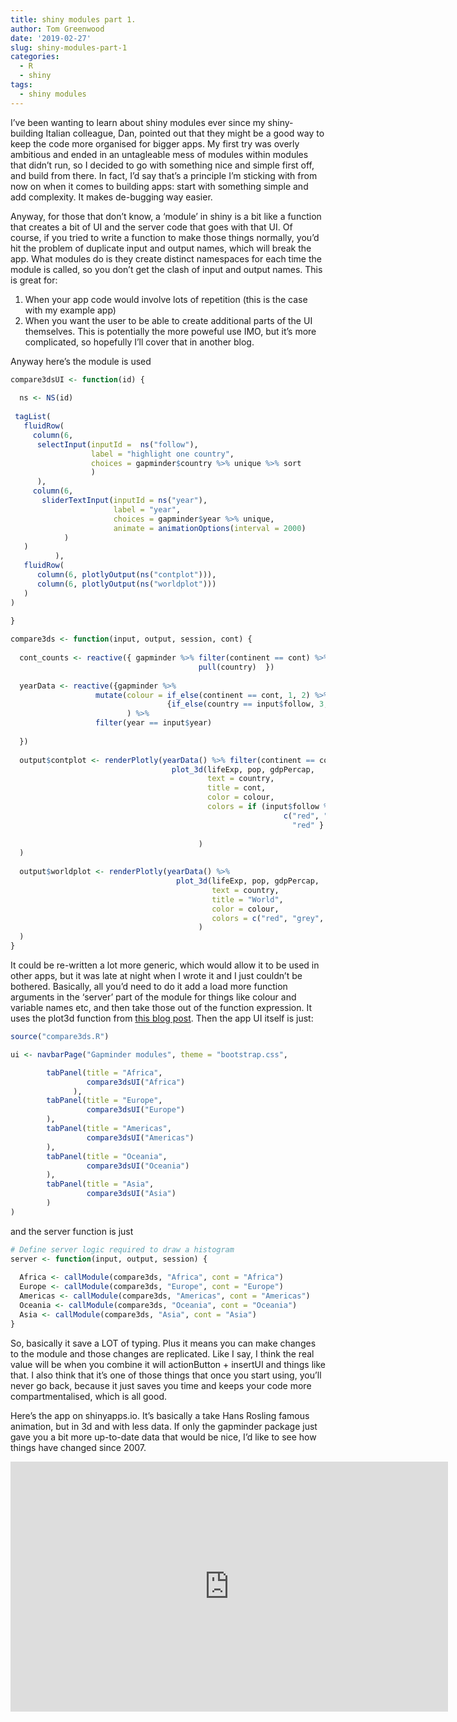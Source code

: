 ```yaml
---
title: shiny modules part 1.
author: Tom Greenwood
date: '2019-02-27'
slug: shiny-modules-part-1
categories:
  - R
  - shiny
tags:
  - shiny modules
---
```


I've been wanting to learn about shiny modules ever since my shiny-building Italian colleague, Dan, pointed out that they might be a good way to keep the code more organised for bigger apps. My first try was overly ambitious and ended in an untagleable mess of modules within modules that didn't run, so I decided to go with something nice and simple first off, and build from there. In fact, I'd say that's a principle I'm sticking with from now on when it comes to building apps: start with something simple and add complexity. It makes de-bugging way easier. 

Anyway, for those that don't know, a 'module' in shiny is a bit like a function that creates a bit of UI and the server code that goes with that UI. Of course, if you tried to write a function to make those things normally, you'd hit the problem of duplicate input and output names, which will break the app. What modules do is they create distinct namespaces for each time the module is called, so you don't get the clash of input and output names. This is great for:

1. When your app code would involve lots of repetition (this is the case with my example app)
2. When you want the user to be able to create additional parts of the UI themselves. This is potentially the more poweful use IMO, but it's more complicated, so hopefully I'll cover that in another blog. 

Anyway here's the module is used
```r

compare3dsUI <- function(id) {
  
  ns <- NS(id)
  
 tagList(
   fluidRow(
     column(6, 
      selectInput(inputId =  ns("follow"), 
                  label = "highlight one country",
                  choices = gapminder$country %>% unique %>% sort 
                  )
      ),
     column(6,
       sliderTextInput(inputId = ns("year"),
                       label = "year", 
                       choices = gapminder$year %>% unique,
                       animate = animationOptions(interval = 2000)
            )
   )
          ), 
   fluidRow(
      column(6, plotlyOutput(ns("contplot"))),
      column(6, plotlyOutput(ns("worldplot")))
   )
)
  
}

compare3ds <- function(input, output, session, cont) {
  
  cont_counts <- reactive({ gapminder %>% filter(continent == cont) %>% 
                                          pull(country)  })
  
  yearData <- reactive({gapminder %>%
                   mutate(colour = if_else(continent == cont, 1, 2) %>%
                                   {if_else(country == input$follow, 3, .)}
                          ) %>%
                   filter(year == input$year)
                   
  })
  
  output$contplot <- renderPlotly(yearData() %>% filter(continent == cont) %>% 
                                    plot_3d(lifeExp, pop, gdpPercap, 
                                            text = country,
                                            title = cont,
                                            color = colour,
                                            colors = if (input$follow %in% cont_counts()) {
                                                             c("red", "blue") } else {
                                                               "red" } 
                                            
                                          )
  )
  
  output$worldplot <- renderPlotly(yearData() %>% 
                                     plot_3d(lifeExp, pop, gdpPercap, 
                                             text = country,
                                             title = "World",
                                             color = colour,
                                             colors = c("red", "grey", "blue")
                                          )
  )
}

```
 
It could be re-written a lot more generic, which would allow it to be used in other apps, but it was late at night when I wrote it and I just couldn't be bothered. Basically, all you'd need to do it add a load more function arguments in the 'server' part of the module for things like colour and variable names etc, and then take those out of the function expression. It uses the plot3d function from [this blog post](http://greenwood.rocks/2019/02/09/visualising-models-in-3d-with-plotly-and-nse-functions/). Then the app UI itself is just:
```r

source("compare3ds.R")

ui <- navbarPage("Gapminder modules", theme = "bootstrap.css",

        tabPanel(title = "Africa", 
                 compare3dsUI("Africa")
              ),
        tabPanel(title = "Europe", 
                 compare3dsUI("Europe")
        ),
        tabPanel(title = "Americas", 
                 compare3dsUI("Americas")
        ),
        tabPanel(title = "Oceania", 
                 compare3dsUI("Oceania")
        ),
        tabPanel(title = "Asia", 
                 compare3dsUI("Asia")
        )
)
```
and the server function is just
```r

# Define server logic required to draw a histogram
server <- function(input, output, session) {
  
  Africa <- callModule(compare3ds, "Africa", cont = "Africa")
  Europe <- callModule(compare3ds, "Europe", cont = "Europe")
  Americas <- callModule(compare3ds, "Americas", cont = "Americas")
  Oceania <- callModule(compare3ds, "Oceania", cont = "Oceania")
  Asia <- callModule(compare3ds, "Asia", cont = "Asia")
}
```
So, basically it save a LOT of typing. Plus it means you can make changes to the module and those changes are replicated. Like I say, I think the real value will be when you combine it will actionButton + insertUI and things like that. I also think that it's one of those things that once you start using, you'll never go back, because it just saves you time and keeps your code more compartmentalised, which is all good.

Here's the app on shinyapps.io. It's basically a take Hans Rosling famous animation, but in 3d and with less data. If only the gapminder package just gave you a bit more up-to-date data that would be nice, I'd like to see how things have changed since 2007.

<iframe width="700" height="400" scrolling="no" frameborder="no" src="https://greenwood.shinyapps.io/gap_mod/">

